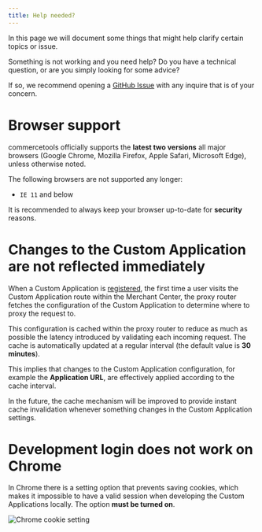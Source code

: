 ```yaml
---
title: Help needed?
---
```


<Subtitle>

In this page we will document some things that might help clarify certain topics or issue.

</Subtitle>

<Info>

Something is not working and you need help? Do you have a technical question, or are you simply looking for some advice?

If so, we recommend opening a [GitHub Issue](https://github.com/commercetools/merchant-center-application-kit/issues/new/choose) with any inquire that is of your concern.

</Info>

# Browser support

commercetools officially supports the **latest two versions** all major browsers (Google Chrome, Mozilla Firefox, Apple Safari, Microsoft Edge), unless otherwise noted.

The following browsers are not supported any longer:

- `IE 11` and below

<Warning>

It is recommended to always keep your browser up-to-date for **security** reasons.

</Warning>


# Changes to the Custom Application are not reflected immediately

When a Custom Application is [registered](/register-applications/configuring-a-custom-application), the first time a user visits the Custom Application route within the Merchant Center, the proxy router fetches the configuration of the Custom Application to determine where to proxy the request to.

This configuration is cached within the proxy router to reduce as much as possible the latency introduced by validating each incoming request. The cache is automatically updated at a regular interval (the default value is **30 minutes**).

This implies that changes to the Custom Application configuration, for example the **Application URL**, are effectively applied according to the cache interval.

<Info>

In the future, the cache mechanism will be improved to provide instant cache invalidation whenever something changes in the Custom Application settings.

</Info>

# Development login does not work on Chrome

In Chrome there is a setting option that prevents saving cookies, which makes it impossible to have a valid session when developing the Custom Applications locally. The option **must be turned on**.

![Chrome cookie setting](/images/chrome-cookie-setting.png)
